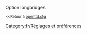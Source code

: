 {{fr/Amorce}}
Option longbridges

<small><<Retour à [[fr/Archive/Manual/Settings/Openttd.cfg|openttd.cfg]]</small>
[[Category:fr/Réglages et préférences]]